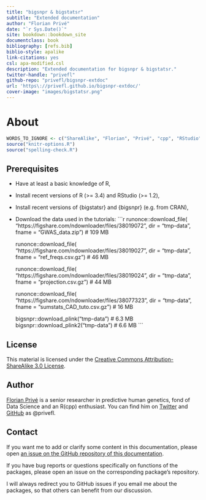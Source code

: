 ```yaml
--- 
title: "bigsnpr & bigstatsr"
subtitle: "Extended documentation"
author: "Florian Privé"
date: "`r Sys.Date()`"
site: bookdown::bookdown_site
documentclass: book
bibliography: [refs.bib]
biblio-style: apalike
link-citations: yes
csl: apa-modified.csl
description: "Extended documentation for bigsnpr & bigstatsr."
twitter-handle: "privefl"
github-repo: "privefl/bigsnpr-extdoc"
url: 'https\://privefl.github.io/bigsnpr-extdoc/'
cover-image: "images/bigstatsr.png"
---
```



# About {-}

```r
WORDS_TO_IGNORE <- c("ShareAlike", "Florian", "Privé", "cpp", "RStudio")
source("knitr-options.R")
source("spelling-check.R")
```

## Prerequisites {-}

- Have at least a basic knowledge of R,

- Install recent versions of R (>= 3.4) and RStudio (>= 1.2),

- Install recent versions of {bigstatsr} and {bigsnpr} (e.g. from CRAN),

- Download the data used in the tutorials:
    ```r
    runonce::download_file(
      "https://figshare.com/ndownloader/files/38019072",
      dir = "tmp-data", fname = "GWAS_data.zip")  # 109 MB
    
    runonce::download_file(
      "https://figshare.com/ndownloader/files/38019027", 
      dir = "tmp-data", fname = "ref_freqs.csv.gz")  # 46 MB
    
    runonce::download_file(
      "https://figshare.com/ndownloader/files/38019024",
      dir = "tmp-data", fname = "projection.csv.gz")  # 44 MB
    
    runonce::download_file(
      "https://figshare.com/ndownloader/files/38077323",
      dir = "tmp-data", fname = "sumstats_CAD_tuto.csv.gz")  # 16 MB
    
    bigsnpr::download_plink("tmp-data")   # 6.3 MB
    bigsnpr::download_plink2("tmp-data")  # 6.6 MB
    ```

## License {-}

This material is licensed under the [Creative Commons Attribution-ShareAlike 3.0 License](http://creativecommons.org/licenses/by-sa/3.0/). 

## Author {-}

[Florian Privé](https://privefl.github.io/) is a senior researcher in predictive human genetics, fond of Data Science and an R(cpp) enthusiast. You can find him on [Twitter](https://twitter.com/privefl) and [GitHub](https://github.com/privefl) as \@privefl.

## Contact {-}

If you want me to add or clarify some content in this documentation, please open [an issue on the GitHub repository of this documentation](https://github.com/privefl/bigsnpr-extdoc/issues).

If you have bug reports or questions specifically on functions of the packages, please open an issue on the corresponding package's repository.

I will always redirect you to GitHub issues if you email me about the packages, so that others can benefit from our discussion.
